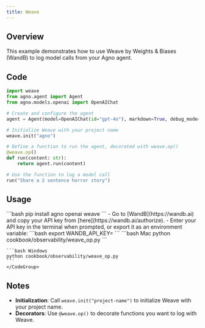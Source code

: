 ```yaml
---
title: Weave
---
```


## Overview

This example demonstrates how to use Weave by Weights & Biases (WandB) to log model calls from your Agno agent.

## Code

```python
import weave
from agno.agent import Agent
from agno.models.openai import OpenAIChat

# Create and configure the agent
agent = Agent(model=OpenAIChat(id="gpt-4o"), markdown=True, debug_mode=True)

# Initialize Weave with your project name
weave.init("agno")

# Define a function to run the agent, decorated with weave.op()
@weave.op()
def run(content: str):
    return agent.run(content)

# Use the function to log a model call
run("Share a 2 sentence horror story")
```

## Usage

<Steps>
  <Step title="Install Weave">
    ```bash
    pip install agno openai weave
    ```
  </Step>

  <Step title="Authenticate with WandB">
    - Go to [WandB](https://wandb.ai) and copy your API key from [here](https://wandb.ai/authorize).
    - Enter your API key in the terminal when prompted, or export it as an environment variable:
    ```bash
    export WANDB_API_KEY=<your-api-key>
    ```
  </Step>

  <Step title="Run the Agent">
    <CodeGroup>
    ```bash Mac
    python cookbook/observability/weave_op.py
    ```

    ```bash Windows
    python cookbook/observability/weave_op.py
    ```
    </CodeGroup>
  </Step>
</Steps>

## Notes

- **Initialization**: Call `weave.init("project-name")` to initialize Weave with your project name.
- **Decorators**: Use `@weave.op()` to decorate functions you want to log with Weave.